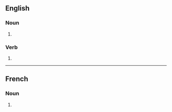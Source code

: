 ==English==

===Noun===
{{head|en|noun form}}

# {{plural of|trolley|lang=en}}

===Verb===
{{head|en|verb form}}

# {{en-third-person singular of|trolley}}

----

==French==

===Noun===
{{head|fr|noun plural form|g=m}}

# {{plural of|trolley|lang=fr}}
